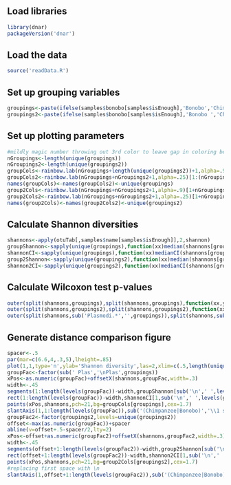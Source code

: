 ## Load libraries
```r
library(dnar)
packageVersion('dnar')
```

## Load the data
```r
source('readData.R')
```

## Set up grouping variables

```r
groupings<-paste(ifelse(samples$bonobo[samples$isEnough],'Bonobo','Chimpanzee'),ifelse(samples$malaria[samples$isEnough],'Laverania positive','Laverania negative'))
groupings2<-paste(ifelse(samples$bonobo[samples$isEnough],'Bonobo ','Chimpanzee '),ifelse(grepl('^TL',samples$area[samples$isEnough]),'TL2 site',ifelse(samples$bonobo[samples$isEnough],'non-endemic sites','all sites')),sep='')
```

## Set up plotting parameters
```r
#mildly magic number throwing out 3rd color to leave gap in coloring between two groups
nGroupings<-length(unique(groupings))
nGroupings2<-length(unique(groupings2))
groupCols<-rainbow.lab(nGroupings+length(unique(groupings2))+1,alpha=.9)[1:(nGroupings+1)][-3]
groupCols2<-rainbow.lab(nGroupings+nGroupings2+1,alpha=.25)[1:(nGroupings+1)][-3]
names(groupCols)<-names(groupCols2)<-unique(groupings)
group2Cols<-rainbow.lab(nGroupings+nGroupings2+1,alpha=.9)[1+nGroupings+1:nGroupings2]
group2Cols2<-rainbow.lab(nGroupings+nGroupings2+1,alpha=.25)[1+nGroupings+1:nGroupings2]
names(group2Cols)<-names(group2Cols2)<-unique(groupings2)
```

## Calculate Shannon diversities
```r
shannons<-apply(otuTab[,samples$name[samples$isEnough]],2,shannon)
groupShannon<-sapply(unique(groupings),function(xx)median(shannons[groupings==xx]))
shannonCI<-sapply(unique(groupings),function(xx)medianCI(shannons[groupings==xx]))
group2Shannon<-sapply(unique(groupings2),function(xx)median(shannons[groupings2==xx]))
shannon2CI<-sapply(unique(groupings2),function(xx)medianCI(shannons[groupings2==xx]))
```

## Calculate Wilcoxon test p-values
```r
outer(split(shannons,groupings),split(shannons,groupings),function(xx,yy)mapply(function(xxx,yyy)wilcox.test(xxx,yyy)$p.value,xx,yy))
outer(split(shannons,groupings2),split(shannons,groupings2),function(xx,yy)mapply(function(xxx,yyy)wilcox.test(xxx,yyy)$p.value,xx,yy))
outer(split(shannons,sub('Plasmodi.*','',groupings)),split(shannons,sub('Plasmodi.*','',groupings)),function(xx,yy)mapply(function(xxx,yyy)wilcox.test(xxx,yyy)$p.value,xx,yy))
```

## Generate distance comparison figure
```r
spacer<-.5
par(mar=c(6.6,4,.3,5),lheight=.85)
plot(1,1,type='n',ylab='Shannon diversity',las=2,xlim=c(.5,length(unique(c(groupings,groupings2)))+.5+spacer),ylim=range(shannons),xaxt='n',xlab='',bty='l')
groupFac<-factor(sub(' Plas','\nPlas',groupings))
xPos<-as.numeric(groupFac)+offsetX(shannons,groupFac,width=.3)
width<-.45
segments(1:length(levels(groupFac))-width,groupShannon[sub('\n',' ',levels(groupFac))],1:length(levels(groupFac))+width,groupShannon[sub('\n',' ',levels(groupFac))],lwd=3,col=groupCols[sub('\n',' ',levels(groupFac))])
rect(1:length(levels(groupFac))-width,shannonCI[1,sub('\n',' ',levels(groupFac))],1:length(levels(groupFac))+width,shannonCI[2,sub('\n',' ',levels(groupFac))],lwd=2,border=NA,col=groupCols2[sub('\n',' ',levels(groupFac))])
points(xPos,shannons,pch=21,bg=groupCols[groupings],cex=1.7)
slantAxis(1,1:length(levels(groupFac)),sub('(Chimpanzee|Bonobo)','\\1 samples',sub(' Laverania','\nLaverania',levels(groupFac))),srt=-30)
groupFac2<-factor(groupings2,levels=unique(groupings2))
offset<-max(as.numeric(groupFac))+spacer
abline(v=offset+.5-spacer/2,lty=2)
xPos<-offset+as.numeric(groupFac2)+offsetX(shannons,groupFac2,width=.3)
width<-.45
segments(offset+1:length(levels(groupFac2))-width,group2Shannon[sub('\n',' ',levels(groupFac2))],offset+1:length(levels(groupFac2))+width,group2Shannon[sub('\n',' ',levels(groupFac2))],lwd=3,col=group2Cols[sub('\n',' ',levels(groupFac2))])
rect(offset+1:length(levels(groupFac2))-width,shannon2CI[1,sub('\n',' ',levels(groupFac2))],offset+1:length(levels(groupFac2))+width,shannon2CI[2,sub('\n',' ',levels(groupFac2))],lwd=2,border=NA,col=group2Cols2[sub('\n',' ',levels(groupFac2))])
points(xPos,shannons,pch=21,bg=group2Cols[groupings2],cex=1.7)
#replacing first space with \n
slantAxis(1,offset+1:length(levels(groupFac2)),sub('(Chimpanzee|Bonobo)','\\1 samples',sub(' ','\n',levels(groupFac2))),srt=-30)
```
